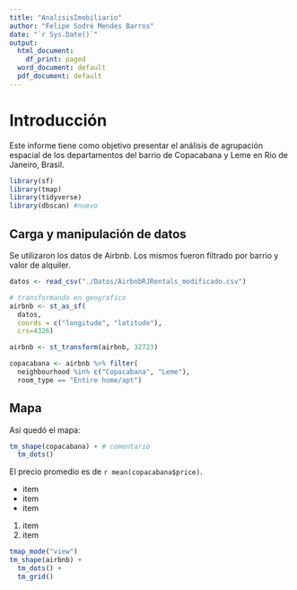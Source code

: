 ```yaml
---
title: "AnalisisImobiliario"
author: "Felipe Sodré Mendes Barros"
date: "`r Sys.Date()`"
output:
  html_document:
    df_print: paged
  word_document: default
  pdf_document: default
---
```


# Introducción
Este informe tiene como objetivo presentar el análisis de agrupación espacial de los departamentos del barrio de Copacabana y Leme en Rio de Janeiro, Brasil.

```r
library(sf)
library(tmap)
library(tidyverse)
library(dbscan) #nuevo
```

## Carga y manipulación de datos
Se utilizaron los datos de Airbnb. Los mismos fueron filtrado por barrio y valor de alquiler.

```r
datos <- read_csv("./Datos/AirbnbRJRentals_modificado.csv")

# transformando en geografico
airbnb <- st_as_sf(
  datos, 
  coords = c("longitude", "latitude"),
  crs=4326)

airbnb <- st_transform(airbnb, 32723)

copacabana <- airbnb %>% filter(
  neighbourhood %in% c("Copacabana", "Leme"),
  room_type == "Entire home/apt")
```

## Mapa

Así quedó el mapa:

```r
tm_shape(copacabana) + # comentario
  tm_dots()
```

El precio promedio es de `r mean(copacabana$price)`.

* item
* item
* item

1. item
2. item

```r
tmap_mode("view")
tm_shape(airbnb) +
  tm_dots() + 
  tm_grid()
```


